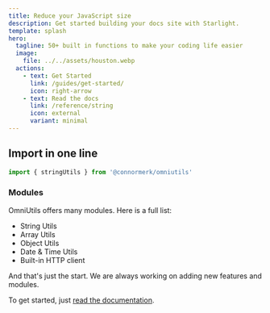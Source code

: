 ```yaml
---
title: Reduce your JavaScript size
description: Get started building your docs site with Starlight.
template: splash
hero:
  tagline: 50+ built in functions to make your coding life easier
  image:
    file: ../../assets/houston.webp
  actions:
    - text: Get Started
      link: /guides/get-started/
      icon: right-arrow
    - text: Read the docs
      link: /reference/string
      icon: external
      variant: minimal
---
```


## Import in one line

```javascript
import { stringUtils } from '@connormerk/omniutils'
```
### Modules
<p>OmniUtils offers many modules. Here is a full list:</p>

* String Utils
* Array Utils
* Object Utils
* Date & Time Utils
* Built-in HTTP client

And that's just the start. We are always working on adding new features and modules.

To get started, just [read the documentation](/guides/get-started).